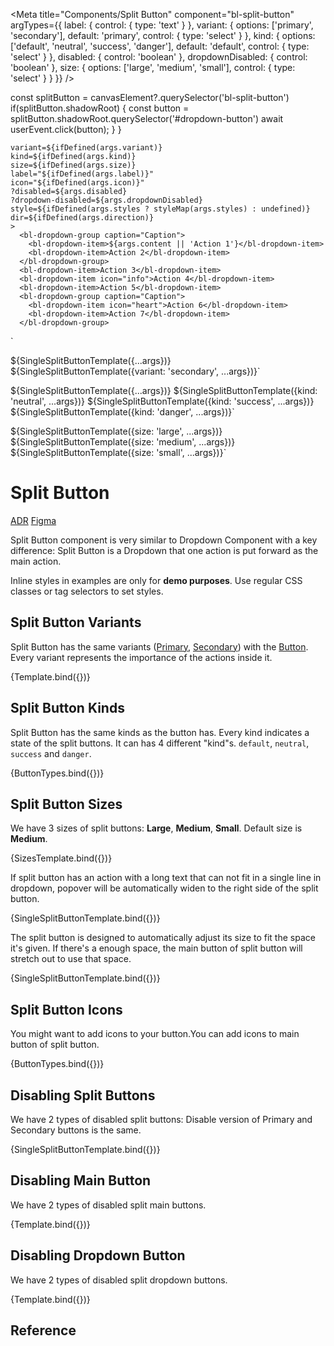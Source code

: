 
<Meta
  title="Components/Split Button"
  component="bl-split-button"
  argTypes={{
    label: {
      control: {
        type: 'text'
      }
    },
    variant: {
      options: ['primary', 'secondary'],
      default: 'primary',
      control: { type: 'select' }
    },
    kind: {
      options: ['default', 'neutral', 'success', 'danger'],
      default: 'default',
      control: { type: 'select' }
    },
    disabled: {
      control: 'boolean'
    },
    dropdownDisabled: {
      control: 'boolean'
    },
    size: {
      options: ['large', 'medium', 'small'],
      control: { type: 'select' }
    }
  }}
/>

  const splitButton = canvasElement?.querySelector('bl-split-button')
  if(splitButton.shadowRoot) {
    const button = splitButton.shadowRoot.querySelector('#dropdown-button')
    await userEvent.click(button);
  }
}

    variant=${ifDefined(args.variant)}
    kind=${ifDefined(args.kind)}
    size=${ifDefined(args.size)}
    label="${ifDefined(args.label)}"
    icon="${ifDefined(args.icon)}"
    ?disabled=${args.disabled}
    ?dropdown-disabled=${args.dropdownDisabled}
    style=${ifDefined(args.styles ? styleMap(args.styles) : undefined)}
    dir=${ifDefined(args.direction)}
    >
      <bl-dropdown-group caption="Caption">
        <bl-dropdown-item>${args.content || 'Action 1'}</bl-dropdown-item>
        <bl-dropdown-item>Action 2</bl-dropdown-item>
      </bl-dropdown-group>
      <bl-dropdown-item>Action 3</bl-dropdown-item>
      <bl-dropdown-item icon="info">Action 4</bl-dropdown-item>
      <bl-dropdown-item>Action 5</bl-dropdown-item>
      <bl-dropdown-group caption="Caption">
        <bl-dropdown-item icon="heart">Action 6</bl-dropdown-item>
        <bl-dropdown-item>Action 7</bl-dropdown-item>
      </bl-dropdown-group>
  </bl-split-button>`

${SingleSplitButtonTemplate({...args})}
${SingleSplitButtonTemplate({variant: 'secondary', ...args})}`

${SingleSplitButtonTemplate({...args})}
${SingleSplitButtonTemplate({kind: 'neutral', ...args})}
${SingleSplitButtonTemplate({kind: 'success', ...args})}
${SingleSplitButtonTemplate({kind: 'danger', ...args})}`

${SingleSplitButtonTemplate({size: 'large', ...args})}
${SingleSplitButtonTemplate({size: 'medium', ...args})}
${SingleSplitButtonTemplate({size: 'small', ...args})}`

# Split Button

<bl-badge icon="document">[ADR](https://github.com/Trendyol/baklava/issues/264#issuecomment-1927105000)</bl-badge>
<bl-badge icon="puzzle">[Figma](https://www.figma.com/file/RrcLH0mWpIUy4vwuTlDeKN/Baklava-Design-Guide?type=design&node-id=2161-9122&mode=design)</bl-badge>

Split Button component is very similar to Dropdown Component with a key difference: Split Button is a Dropdown that one action is put forward as the main action.

<bl-alert variant="warning" icon>Inline styles in examples are only for **demo purposes**. Use regular CSS classes or tag selectors to set styles.</bl-alert>

## Split Button Variants

Split Button has the same variants ([Primary](/docs/components-button--primary-buttons), [Secondary](/docs/components-button--secondary-buttons)) with the [Button](/docs/components-button--variants).
Every variant represents the importance of the actions inside it.

<Canvas>
  <Story name="Variants" args={{ label: 'Split Button' }} play={dropdownOpener}>
    {Template.bind({})}
  </Story>
</Canvas>

## Split Button Kinds

Split Button has the same kinds as the button has.
Every kind indicates a state of the split buttons. It can has 4 different "kind"s. `default`, `neutral`, `success` and `danger`.

<Canvas>
  <Story name="Kinds" args={{ label: 'Split Button' }} play={dropdownOpener}>
    {ButtonTypes.bind({})}
  </Story>
</Canvas>

## Split Button Sizes

We have 3 sizes of split buttons: **Large**, **Medium**, **Small**. Default size is **Medium**.

<Canvas>
  <Story name="Split Button Sizes" args={{ label: 'Split Button' }} play={dropdownOpener}>
    {SizesTemplate.bind({})}
  </Story>
</Canvas>

If split button has an action with a long text that can not fit in a single line in dropdown, popover will be automatically widen to the right side of the split button.

<Canvas>
  <Story name="Automatic Left Align" args={{ label: 'Split Button', content: 'Action with very long text' }} play={dropdownOpener}>
    {SingleSplitButtonTemplate.bind({})}
  </Story>
</Canvas>

The split button is designed to automatically adjust its size to fit the space it's given. If there's a enough space, the main button of split button will stretch out to use that space.

<Canvas>
  <Story name="Block Level Buttons" args={{ label: 'Split Button', icon: 'info', styles: { width: "100%" } }}>
    {SingleSplitButtonTemplate.bind({})}
  </Story>
</Canvas>

## Split Button Icons

You might want to add icons to your button.You can add icons to main button of split button.

<Canvas>
  <Story name="Icons" args={{ label: 'Split Button',icon:"account" }} play={dropdownOpener}>
    {ButtonTypes.bind({})}
  </Story>
</Canvas>

## Disabling Split Buttons

We have 2 types of disabled split buttons: Disable version of Primary and Secondary buttons is the same.

<Canvas columns={1}>
  <Story name="Disabling Split Buttons" args={{ label: 'Split Button', disabled: true, dropdownDisabled:true }} play={dropdownOpener}>
     {SingleSplitButtonTemplate.bind({})}
  </Story>
</Canvas>

## Disabling Main Button

We have 2 types of disabled split main buttons.

<Canvas columns={1}>
  <Story name="Disabling Primary Buttons" args={{ label: 'Split Button', disabled: true }} play={dropdownOpener}>
     {Template.bind({})}
  </Story>
</Canvas>

## Disabling Dropdown Button

We have 2 types of disabled split dropdown buttons.

<Canvas columns={1}>
  <Story name="Disabling Dropdown Buttons" args={{ label: 'Split Button', dropdownDisabled:true }} play={dropdownOpener}>
     {Template.bind({})}
  </Story>
</Canvas>

## Reference

<ArgsTable of="bl-split-button" />
